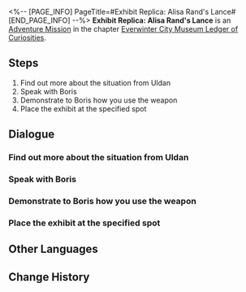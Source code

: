<%-- [PAGE_INFO]
PageTitle=#Exhibit Replica: Alisa Rand's Lance#
[END_PAGE_INFO] --%>
{{Stub|Dialogue, characters, and location(s)}}
{{Mission Infobox
|id            = 8001224
|title         = 
|image         = Mission Exhibit Replica: Alisa Rand's Lance.png
|type          = Adventure
|event_name    = 
|chapter       = Everwinter City Museum Ledger of Curiosities
|requirements  = 
|summary       = Belobog's History and Culture Museum will be opening soon. Uldan is collecting appropriate exhibits to ensure a successful opening.<br />You have shown Boris how to wield Alisa Rand's Lance in combat, allowing him to make a replica.
|characters    = <!--characters that appear in this mission-->
|startLocation = <!--location as it intially appears on the mission screen-->
|world         = <!--i.e. Penacony-->
|area          = <!--i.e. A Child's Dream-->
|prev          = 
|next          = 
|exp           = 
|credits       = 
|stellarJade   = 
|other         = 
}}
'''Exhibit Replica: Alisa Rand's Lance''' is an [[Adventure Mission]] in the chapter [[Everwinter City Museum Ledger of Curiosities]].

==Steps==
# Find out more about the situation from Uldan
# Speak with Boris
# Demonstrate to Boris how you use the weapon
# Place the exhibit at the specified spot

<!--
==Gameplay Notes==

--><!--
==Trial Character==

-->
==Dialogue==
{{Stub Dialogue}}
===Find out more about the situation from Uldan===
{{Mission Description|type=adventure|location=<!--to be added-->|Belobog's History and Culture Museum will be opening soon. Uldan is collecting appropriate exhibits to ensure a successful opening.<br />This time, Boris hopes that you could show him how you wield Alisa Rand's Lance in combat to help him make a replica.}}
{{Dialogue Start}}
:{{tx}}
{{Dialogue End}}

===Speak with Boris===
{{Mission Description|type=adventure|location=<!--to be added-->|update|Belobog's History and Culture Museum will be opening soon. Uldan is collecting appropriate exhibits to ensure a successful opening.<br />This time, Boris hopes that you could show him how you wield Alisa Rand's Lance in combat to help him make a replica.}}
{{Dialogue Start}}
:{{tx}}
{{Dialogue End}}

===Demonstrate to Boris how you use the weapon===
{{Mission Description|type=adventure|location=<!--to be added-->|update|Belobog's History and Culture Museum will be opening soon. Uldan is collecting appropriate exhibits to ensure a successful opening.<br />This time, Boris hopes that you could show him how you wield Alisa Rand's Lance in combat to help him make a replica.}}
{{Dialogue Start}}
:{{tx}}
{{Dialogue End}}

===Place the exhibit at the specified spot===
{{Mission Description|type=adventure|location=<!--to be added-->|update|Belobog's History and Culture Museum will be opening soon. Uldan is collecting appropriate exhibits to ensure a successful opening.<br />This time, Boris hopes that you could show him how you wield Alisa Rand's Lance in combat to help him make a replica.}}
{{Dialogue Start}}
:{{tx}}
{{Dialogue End}}

==Other Languages==
{{Other Languages
|en   = Exhibit Replica: Alisa Rand's Lance
|zhs  = 藏品复刻•阿丽萨的骑枪
|zht  = 館藏復刻•阿麗薩的騎槍
|ja   = 収蔵品復刻・アリサの槍
|ko   = 소장품 복각•알리사의 랜스
|es   = Réplica de objeto: lanza de Alisa Rand
|fr   = Reproduction de pièce d'exposition : Lance d'Alisa Rand
|ru   = Копирование экспонатов: Копьё Алисы Рэнд
|th   = โมเดลจัดแสดง: หอกของ Alisa Rand
|vi   = Phục Chế Vật Sưu Tập - Ngọn Thương Của Alisa
|de   = Replikat: Alisa Rands Lanze
|id   = Replika Koleksi: Tombak Alisa Rand
|pt   = Réplica de Obras: Lança de Alisa Rand
}}

==Change History==
{{Change History|1.1}}
